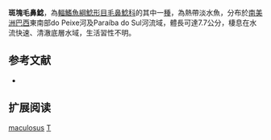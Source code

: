 {{Speciesbox
| name = 斑塊毛鼻鯰
| image = 
| image_width = 
| status = NE
| status_system = IUCN3.1
| genus = Trichomycterus
| species = maculosus
| authority = [[Barbosa_&_Costa|Barbosa & Costa]], 2010
| synonyms = 
}}

'''斑塊毛鼻鯰'''，為[[輻鰭魚綱|輻鰭魚綱]][[鯰形目|鯰形目]][[毛鼻鯰科|毛鼻鯰科]]的其中一[[種|種]]，為熱帶淡水魚，分布於[[南美洲|南美洲]][[巴西|巴西]]東南部do Peixe河及Paraíba do Sul河流域，體長可達7.7公分，棲息在水流快速、清澈底層水域，生活習性不明。

== 参考文献 ==
*{{FishBase_species|genus=Trichomycterus|species|maculosus|year=2014|month=11}}

== 扩展阅读 ==
{{refbegin}}
{{wikispecies-inline|Trichomycterus maculosus|斑塊毛鼻鯰}}
{{refend}}
{{Taxonbar|from=Q6418480}}

[[Category:毛鼻鯰属|maculosus]]
[[Category:2010年描述的鱼类|T]]

{{鯰形目小作品}}